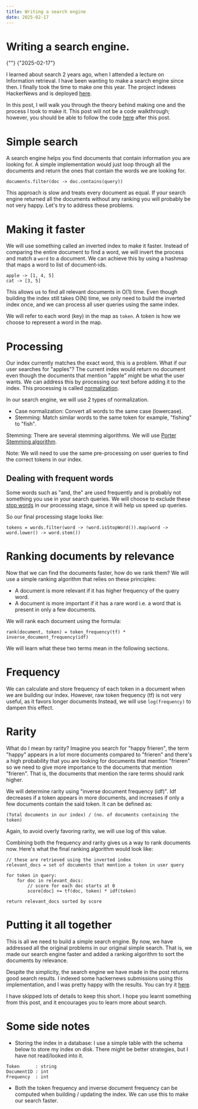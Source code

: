 ```yaml
---
title: Writing a search engine
date: 2025-02-17
---
```


<div className="pb-6 flex flex-col gap-2">
    <h1 className="text-3xl">Writing a search engine.</h1>
    <div className="flex gap-2 text-base">{""}<span className=""> {"2025-02-17"} </span></div>
</div>

I learned about search 2 years ago, when I attended a lecture on Information retrieval. I have been wanting to make a search engine since then.
I finally took the time to make one this year. The project indexes HackerNews and is deployed [here](https://hnsearch.mnprt.me/).

In this post, I will walk you through the theory behind making one and the process I took to make it. This post will not be a code walkthrough;
however, you should be able to follow the code [here](https://github.com/manpreeeeeet/hnsearch) after this post.

# Simple search
A search engine helps you find documents that contain information you are looking for. A simple implementation would just loop through
all the documents and return the ones that contain the words we are looking for.

```
documents.filter(doc -> doc.contains(query))
```
This approach is slow and treats every document as equal. If your search engine returned all the documents without any ranking you will probably be not very
happy. Let's try to address these problems.

# Making it faster
We will use something called an inverted index to make it faster. Instead of comparing the entire document to find a word, we will invert the process and
match a `word` to a document. We can achieve this by using a hashmap that maps a word to list of document-ids.
```
apple -> [1, 4, 5]
cat -> [3, 5]
```

This allows us to find all relevant documents in O(1) time. Even though building the index still takes O(N) time, we only need to build the inverted index once,
and we can process all user queries using the same index.

We will refer to each word (key) in the map as `token`. A token is how we
choose to represent a word in the map.

# Processing
Our index currently matches the exact word, this is a problem. What if our user searches for "apples"? The current index would return no document even though
the documents that mention "apple" might be what the user wants. We can address this by processing our text before adding it to the index. This processing is called
[normalization](https://en.wikipedia.org/wiki/Text_normalization).

In our search engine, we will use 2 types of normalization.
* Case normalization: Convert all words to the same case (lowercase).
* Stemming: Match similar words to the same token for example, "fishing" to "fish".

Stemming: There are several stemming algorithms. We will use [Porter Stemming algorithm](https://vijinimallawaarachchi.com/2017/05/09/porter-stemming-algorithm/).

Note: We will need to use the same pre-processing on user queries to find the correct tokens
in our index.

## Dealing with frequent words
Some words such as "and, the" are used frequently and is probably not something you use in your search queries. We will choose to exclude these [stop words](https://en.wikipedia.org/wiki/Stop_word)
in our processing stage, since it will help us speed up queries.

So our final processing stage looks like:
```
tokens = words.filter(word -> !word.isStopWord()).map(word -> word.lower() -> word.stem())
```

# Ranking documents by relevance
Now that we can find the documents faster, how do we rank them? We will use a simple ranking algorithm that relies on these principles:
* A document is more relevant if it has higher frequency of the query word.
* A document is more important if it has a rare word i.e. a word that is present in only a few documents.

We will rank each document using the formula:
```
rank(document, token) = token_frequency(tf) * inverse_document_frequency(idf)
```
We will learn what these two terms mean in the following sections.

# Frequency
We can calculate and store frequency of each token in a document when we are building our index. However, raw token frequency (tf) is not very useful, as it
favors longer documents Instead, we will use `log(frequency)` to dampen this effect.

# Rarity
What do I mean by rarity? Imagine you search for "happy frieren", the term "happy" appears in a lot more documents compared to "frieren" and there's a high probability
that you are looking for documents that mention "frieren" so we need to give more importance to the documents that mention "frieren". That is, the documents that mention
the rare terms should rank higher.


We will determine rarity using "inverse document frequency (idf)". Idf decreases if a token appears in more documents, and increases if only a few
documents contain the said token. It can be defined as:
```
(Total documents in our index) / (no. of documents containing the token)
```
Again, to avoid overly favoring rarity, we will use log of this value.

Combining both the frequency and rarity gives us a way to rank documents now. Here's what the final ranking algorithm would look like:
```
// these are retrieved using the inverted index
relevant_docs = set of documents that mention a token in user query

for token in query:
    for doc in relevant_docs:
        // score for each doc starts at 0
        score[doc] += tf(doc, token) * idf(token)

return relevant_docs sorted by score
```

# Putting it all together
This is all we need to build a simple search engine. By now, we have addressed all the original problems in our original simple search.
That is, we made our search engine faster and added a ranking algorithm to sort the documents by relevance.

Despite the simplicity, the search engine we have made in the post returns good search results. I indexed
some hackernews submissions using this implementation, and I was pretty happy with the results. You can try it [here](https://hnsearch.mnprt.me/).

I have skipped lots of details to keep this short. I hope you learnt something from this post, and it encourages you to learn more about search.

# Some side notes
* Storing the index in a database: I use a simple table with the schema below to store my index on disk. There might be better strategies, but I have not read/looked into it.
```
Token      : string
DocumentID : int
Frequency  : int
```

* Both the token frequency and inverse document frequency can be computed when building / updating the index. We can
use this to make our search faster.










































